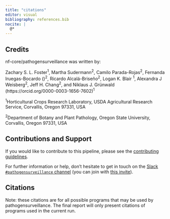 ```yaml
---
title: "citations"
editor: visual
bibliography: references.bib
nocite: |
  @*
---
```


## Credits {#credits}

nf-core/pathogensurveillance was written by:

Zachary S. L. Foster^1^, Martha Sudermann^2^, Camilo Parada-Rojas^2^, Fernanda Iruegas-Bocardo ()^2^, Ricardo Alcalá-Briseño^2^, Logan K. Blair ^1^, Alexandra J Weisberg^2^, Jeff H. Chang^2^, and Niklaus J. Grünwald (https://orcid.org/0000-0003-1656-7602)^1^

^1^Horticultural Crops Research Laboratory, USDA Agricultural Research Service, Corvallis, Oregon 97331, USA

^2^Department of Botany and Plant Pathology, Oregon State University, Corvallis, Oregon 97331, USA

<!-- TODO nf-core: If applicable, make list of people who have also contributed -->

## Contributions and Support {#contributionsandsupport}

If you would like to contribute to this pipeline, please see the [contributing guidelines](.github/CONTRIBUTING.md).

For further information or help, don't hesitate to get in touch on the [Slack `#pathogensurveillance` channel](https://nfcore.slack.com/channels/pathogensurveillance) (you can join with [this invite](https://nf-co.re/join/slack)).

## Citations {#citations}

<!-- TODO nf-core: Add citation for pipeline after first release. Uncomment lines below and update Zenodo doi and badge at the top of this file. -->

<!-- If you use  nf-core/pathogensurveillance for your analysis, please cite it using the following doi: [10.5281/zenodo.XXXXXX](https://doi.org/10.5281/zenodo.XXXXXX) -->

<!-- TODO nf-core: Add bibliography of tools and data used in your pipeline -->

Note: these citations are for all possible programs that may be used by pathogensurveillance. The final report will only present citations of programs used in the current run.

::: {#refs}
:::

